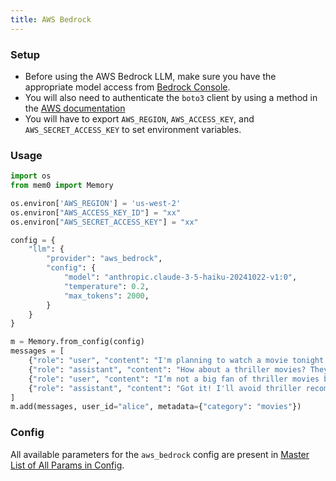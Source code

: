 ```yaml
---
title: AWS Bedrock
---
```


<Snippet file="paper-release.mdx" />

### Setup
- Before using the AWS Bedrock LLM, make sure you have the appropriate model access from [Bedrock Console](https://us-east-1.console.aws.amazon.com/bedrock/home?region=us-east-1#/modelaccess).
- You will also need to authenticate the `boto3` client by using a method in the [AWS documentation](https://boto3.amazonaws.com/v1/documentation/api/latest/guide/credentials.html#configuring-credentials)
- You will have to export `AWS_REGION`, `AWS_ACCESS_KEY`, and `AWS_SECRET_ACCESS_KEY` to set environment variables.

### Usage

```python
import os
from mem0 import Memory

os.environ['AWS_REGION'] = 'us-west-2'
os.environ["AWS_ACCESS_KEY_ID"] = "xx"
os.environ["AWS_SECRET_ACCESS_KEY"] = "xx"

config = {
    "llm": {
        "provider": "aws_bedrock",
        "config": {
            "model": "anthropic.claude-3-5-haiku-20241022-v1:0",
            "temperature": 0.2,
            "max_tokens": 2000,
        }
    }
}

m = Memory.from_config(config)
messages = [
    {"role": "user", "content": "I'm planning to watch a movie tonight. Any recommendations?"},
    {"role": "assistant", "content": "How about a thriller movies? They can be quite engaging."},
    {"role": "user", "content": "I’m not a big fan of thriller movies but I love sci-fi movies."},
    {"role": "assistant", "content": "Got it! I'll avoid thriller recommendations and suggest sci-fi movies in the future."}
]
m.add(messages, user_id="alice", metadata={"category": "movies"})
```

### Config

All available parameters for the `aws_bedrock` config are present in [Master List of All Params in Config](../config).